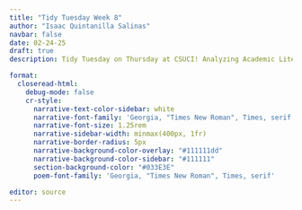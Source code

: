 ```yaml
---
title: "Tidy Tuesday Week 8"
author: "Isaac Quintanilla Salinas"
navbar: false
date: 02-24-25
draft: true
description: Tidy Tuesday on Thursday at CSUCI! Analyzing Academic Literature on Racial and Ethnic Disparities in Reproductive Medicine!

format:
  closeread-html:
    debug-mode: false
    cr-style:
      narrative-text-color-sidebar: white
      narrative-font-family: 'Georgia, "Times New Roman", Times, serif'
      narrative-font-size: 1.25rem
      narrative-sidebar-width: minmax(400px, 1fr)
      narrative-border-radius: 5px
      narrative-background-color-overlay: "#111111dd"
      narrative-background-color-sidebar: "#111111"
      section-background-color: "#033E3E"
      poem-font-family: 'Georgia, "Times New Roman", Times, serif'

editor: source
---
```

